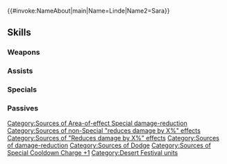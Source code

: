 {{#invoke:NameAbout|main|Name=Linde|Name2=Sara}}{{HeroPage Tabs}}
{{Hero Infobox
|Name=Linde
|Title=Bound by Fate
|WeaponType=Red Tome
|MoveType=Cavalry
|secondPerson=Sara
|Origin=Fire Emblem: Mystery of the Emblem,Fire Emblem: Thracia 776
|Gender=FF
|harmonized=Grants【Resonance: Blades】,【Dodge】, and "Special cooldown charge +1 per attack during combat (only highest value applied; does not stack)" to unit and allies from the same titles as unit for 1 turn.<br><br>【Resonance: Blades】<br>Grants Atk/Spd+4 during combat for 1 turn.<br><br>【Dodge】<br>If unit's Spd > foe's Spd, reduces damage from attacks during combat and from area-of-effect Specials (excluding Røkkr area-of-effect Specials) by percentage = difference between stats × 4 (max 40%).
|actorEN=Julie Ann Taylor,Heather Halley
|actorJP=瀬戸麻沙美,大野柚布子
|artist=恒星ホリグチ
|additionDate=January 10, 2023
|releaseDate=January 10, 2023
|entry=1;4
|cv1=1
|cv2=300200
|TagID=双界リンダ
|InternalID=899
|Properties=special,harmonized,tiara
|description=Linde, dressed in the robes of the Khadein school of magic, joined by Sara. They bond over the tragedy in their pasts. They appear in Fire Emblem: Mystery of the Emblem / Thracia 776.
}}
{{Stats Page
|Lv1HP=15|Lv1ATK=14|Lv1SPD=12|Lv1DEF=3|Lv1RES=3
|GRHP=50|GRATK=70|GRSPD=75|GRDEF=30|GRRES=55
}}
==Skills==
===Weapons===
{{Weapons Table
|weapon1=Fire
|weapon1Default=1
|weapon1Unlock=1
|weapon2=Elfire
|weapon2Default=2
|weapon2Unlock=2
|weapon3=Bolganone
|weapon3Default=4
|weapon3Unlock=3
|weapon4=Celestial Globe
|weapon4Default=5
|weapon4Unlock=5
}}
===Assists===
{{Assists Table}}
===Specials===
{{Specials Table
|special1=New Moon
|special1Default=4
|special1Unlock=3
|special2=Luna
|special2Unlock=4
}}
===Passives===
{{Passives Table
|passiveA1=Darting Blow 1
|passiveA2=Swift Sparrow 1
|passiveA3=Swift Sparrow 2
|passiveA4=Remote Sparrow
|passiveA1Unlock=2
|passiveA2Unlock=3
|passiveA3Unlock=4
|passiveA4Unlock=5
|passiveB1=S/R Far Trace 1
|passiveB2=S/R Far Trace 2
|passiveB3=S/R Far Trace 3
|passiveB1Unlock=1
|passiveB2Unlock=2
|passiveB3Unlock=4
|passiveC1=Res Smoke 1
|passiveC2=Res Smoke 2
|passiveC3=Res Smoke 3
|passiveC4=Def/Res Smoke 3
|passiveC1Unlock=2
|passiveC2Unlock=3
|passiveC3Unlock=4
|passiveC4Unlock=5
}}
{{Heroes Navbox}}
[[Category:Sources of Area-of-effect Special damage-reduction]]
[[Category:Sources of non-Special "reduces damage by X%" effects]]
[[Category:Sources of "Reduces damage by X%" effects]]
[[Category:Sources of damage-reduction]]
[[Category:Sources of Dodge]]
[[Category:Sources of Special Cooldown Charge +1]]
[[Category:Desert Festival units]]